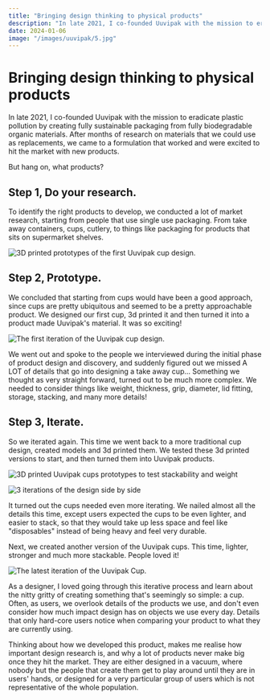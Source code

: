 ```yaml
---
title: "Bringing design thinking to physical products"
description: "In late 2021, I co-founded Uuvipak with the mission to eradicate plastic pollution by creating fully sustainable packaging from fully biodegradable organic materials. After months of research on materials that we could use as replacements, we came to a formulation that worked and were excited to hit the market with new products."
date: 2024-01-06
image: "/images/uuvipak/5.jpg"
---
```


# Bringing design thinking to physical products

In late 2021, I co-founded Uuvipak with the mission to eradicate plastic pollution by creating fully sustainable packaging from fully biodegradable organic materials. After months of research on materials that we could use as replacements, we came to a formulation that worked and were excited to hit the market with new products.

But hang on, what products?

## Step 1, Do your research.
To identify the right products to develop, we conducted a lot of market research, starting from people that use single use packaging. From take away containers, cups, cutlery, to things like packaging for products that sits on supermarket shelves.

![3D printed prototypes of the first Uuvipak cup design.](/images/uuvipak/1.jpg)

## Step 2, Prototype.
We concluded that starting from cups would have been a good approach, since cups are pretty ubiquitous and seemed to be a pretty approachable product. We designed our first cup, 3d printed it and then turned it into a product made Uuvipak's material. It was so exciting!

![The first iteration of the Uuvipak cup design.](/images/uuvipak/2.jpg)

We went out and spoke to the people we interviewed during the initial phase of product design and discovery, and suddenly figured out we missed A LOT of details that go into designing a take away cup... Something we thought as very straight forward, turned out to be much more complex. We needed to consider things like weight, thickness, grip, diameter, lid fitting, storage, stacking, and many more details!

## Step 3, Iterate.
So we iterated again. This time we went back to a more traditional cup design, created models and 3d printed them. We tested these 3d printed versions to start, and then turned them into Uuvipak products.

![3D printed Uuvipak cups prototypes to test stackability and weight](/images/uuvipak/3.png)

![3 iterations of the design side by side](/images/uuvipak/4.png)

It turned out the cups needed even more iterating. We nailed almost all the details this time, except users expected the cups to be even lighter, and easier to stack, so that they would take up less space and feel like "disposables" instead of being heavy and feel very durable.

Next, we created another version of the Uuvipak cups. This time, lighter, stronger and much more stackable. People loved it!

![The latest iteration of the Uuvipak Cup.](/images/uuvipak/5.jpg)

As a designer, I loved going through this iterative process and learn about the nitty gritty of creating something that's seemingly so simple: a cup. Often, as users, we overlook details of the products we use, and don't even consider how much impact design has on objects we use every day. Details that only hard-core users notice when comparing your product to what they are currently using.

Thinking about how we developed this product, makes me realise how important design research is, and why a lot of products never make big once they hit the market. They are either designed in a vacuum, where nobody but the people that create them get to play around until they are in users' hands, or designed for a very particular group of users which is not representative of the whole population.